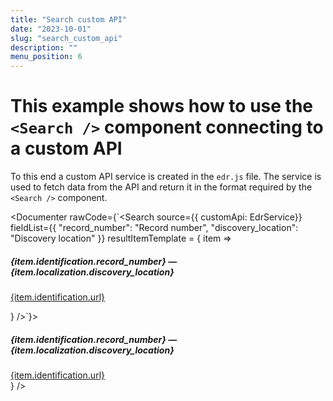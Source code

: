 ```yaml
---
title: "Search custom API"
date: "2023-10-01"
slug: "search_custom_api"
description: ""
menu_position: 6
---
```




# This example shows how to use the `<Search />` component connecting to a custom API

To this end a custom API service is created in the `edr.js` file. The service is used to fetch data from the API and return it in the format required by the `<Search />` component.

<Documenter rawCode={`<Search
    source={{ customApi: EdrService}}
    fieldList={{
      "record_number": "Record number",
      "discovery_location": "Discovery location"
    }}
    resultItemTemplate = { item =>  <div className="card my-3" key={item.identification.record_number}>
    <div className="card-body">
      <h5 className="card-title">
        {item.identification.record_number} — {item.localization.discovery_location}
      </h5>
      <a href={item.identification.url} target="_blank">{item.identification.url}</a>
    </div>
  </div>
    }
/>`}>
  <Search
      source={{ customApi: EdrService}}
      fieldList={{
        "record_number": "Record number",
        "discovery_location": "Discovery location"
      }}
      resultItemTemplate = { item =>  <div className="card my-3" key={item.identification.record_number}>
      <div className="card-body">
        <h5 className="card-title">
          {item.identification.record_number} — {item.localization.discovery_location}
        </h5>
        <a href={item.identification.url} target="_blank">{item.identification.url}</a>
      </div>
    </div>
      }
  />
</Documenter>